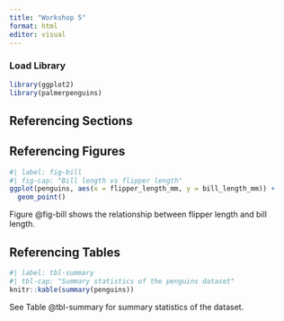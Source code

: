 ```yaml
---
title: "Workshop 5"
format: html
editor: visual
---
```


### Load Library

```r
library(ggplot2)
library(palmerpenguins)
```

## Referencing Sections


## Referencing Figures

```r
#| label: fig-bill
#| fig-cap: "Bill length vs flipper length"
ggplot(penguins, aes(x = flipper_length_mm, y = bill_length_mm)) +
  geom_point()
```

Figure @fig-bill shows the relationship between flipper length and bill length.

## Referencing Tables

```r
#| label: tbl-summary
#| tbl-cap: "Summary statistics of the penguins dataset"
knitr::kable(summary(penguins))
```

See Table @tbl-summary for summary statistics of the dataset.